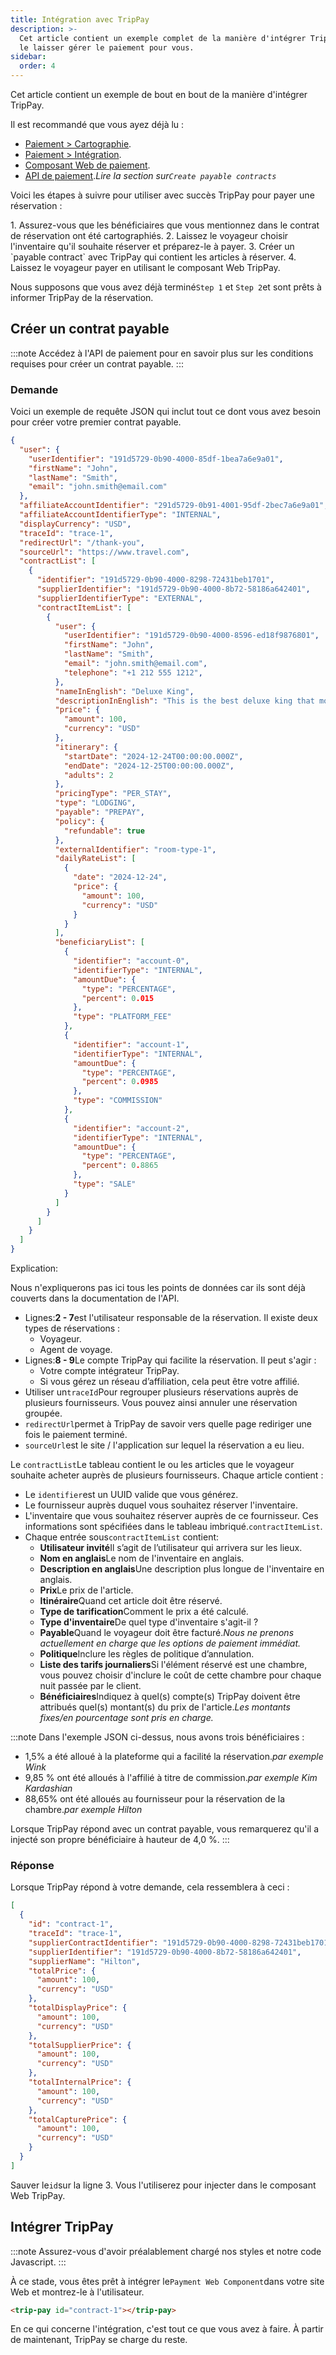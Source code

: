 ```yaml
---
title: Intégration avec TripPay
description: >-
  Cet article contient un exemple complet de la manière d'intégrer TripPay et de
  le laisser gérer le paiement pour vous.
sidebar:
  order: 4
---
```


Cet article contient un exemple de bout en bout de la manière d'intégrer TripPay.

Il est recommandé que vous ayez déjà lu :

* [Paiement > Cartographie](/payment/mapping).
* [Paiement > Intégration](/payment/integration).
* [Composant Web de paiement](/developers/web-components/#payment).
* [API de paiement](/developers/apis/#payment-api).*Lire la section sur`Create payable contracts`*

Voici les étapes à suivre pour utiliser avec succès TripPay pour payer une réservation :

<Steps>
  1. Assurez-vous que les bénéficiaires que vous mentionnez dans le contrat de réservation ont été cartographiés.
  2. Laissez le voyageur choisir l'inventaire qu'il souhaite réserver et préparez-le à payer.
  3. Créer un `payable contract` avec TripPay qui contient les articles à réserver.
  4. Laissez le voyageur payer en utilisant le composant Web TripPay.
</Steps>


Nous supposons que vous avez déjà terminé`Step 1` et `Step 2`et sont prêts à informer TripPay de la réservation.

## Créer un contrat payable

:::note
Accédez à l'API de paiement pour en savoir plus sur les conditions requises pour créer un contrat payable.
:::

### Demande

Voici un exemple de requête JSON qui inclut tout ce dont vous avez besoin pour créer votre premier contrat payable.

```json {3-6, 8-9}
{
  "user": {
    "userIdentifier": "191d5729-0b90-4000-85df-1bea7a6e9a01",
    "firstName": "John",
    "lastName": "Smith",
    "email": "john.smith@email.com"
  },
  "affiliateAccountIdentifier": "291d5729-0b91-4001-95df-2bec7a6e9a01",
  "affiliateAccountIdentifierType": "INTERNAL",
  "displayCurrency": "USD",
  "traceId": "trace-1",
  "redirectUrl": "/thank-you",
  "sourceUrl": "https://www.travel.com",
  "contractList": [
    {
      "identifier": "191d5729-0b90-4000-8298-72431beb1701",
      "supplierIdentifier": "191d5729-0b90-4000-8b72-58186a642401",
      "supplierIdentifierType": "EXTERNAL",
      "contractItemList": [
        {
          "user": {
            "userIdentifier": "191d5729-0b90-4000-8596-ed18f9876801",
            "firstName": "John",
            "lastName": "Smith",
            "email": "john.smith@email.com",
            "telephone": "+1 212 555 1212",
          },
          "nameInEnglish": "Deluxe King",
          "descriptionInEnglish": "This is the best deluxe king that money can buy.",
          "price": {
            "amount": 100,
            "currency": "USD"
          },
          "itinerary": {
            "startDate": "2024-12-24T00:00:00.000Z",
            "endDate": "2024-12-25T00:00:00.000Z",
            "adults": 2
          },
          "pricingType": "PER_STAY",
          "type": "LODGING",
          "payable": "PREPAY",
          "policy": {
            "refundable": true
          },
          "externalIdentifier": "room-type-1",
          "dailyRateList": [
            {
              "date": "2024-12-24",
              "price": {
                "amount": 100,
                "currency": "USD"
              }
            }
          ],
          "beneficiaryList": [
            {
              "identifier": "account-0",
              "identifierType": "INTERNAL",
              "amountDue": {
                "type": "PERCENTAGE",
                "percent": 0.015
              },
              "type": "PLATFORM_FEE"
            },
            {
              "identifier": "account-1",
              "identifierType": "INTERNAL",
              "amountDue": {
                "type": "PERCENTAGE",
                "percent": 0.0985
              },
              "type": "COMMISSION"
            },
            {
              "identifier": "account-2",
              "identifierType": "INTERNAL",
              "amountDue": {
                "type": "PERCENTAGE",
                "percent": 0.8865
              },
              "type": "SALE"
            }
          ]
        }
      ]
    }
  ]
}
```

Explication:

Nous n'expliquerons pas ici tous les points de données car ils sont déjà couverts dans la documentation de l'API.

* Lignes:**2 - 7**est l'utilisateur responsable de la réservation. Il existe deux types de réservations :
  * Voyageur.
  * Agent de voyage.
* Lignes:**8 - 9**Le compte TripPay qui facilite la réservation. Il peut s'agir :
  * Votre compte intégrateur TripPay.
  * Si vous gérez un réseau d’affiliation, cela peut être votre affilié.
* Utiliser un`traceId`Pour regrouper plusieurs réservations auprès de plusieurs fournisseurs. Vous pouvez ainsi annuler une réservation groupée.
* `redirectUrl`permet à TripPay de savoir vers quelle page rediriger une fois le paiement terminé.
* `sourceUrl`est le site / l'application sur lequel la réservation a eu lieu.

Le `contractList`Le tableau contient le ou les articles que le voyageur souhaite acheter auprès de plusieurs fournisseurs. Chaque article contient :

* Le `identifier`est un UUID valide que vous générez.
* Le fournisseur auprès duquel vous souhaitez réserver l'inventaire.
* L'inventaire que vous souhaitez réserver auprès de ce fournisseur. Ces informations sont spécifiées dans le tableau imbriqué.`contractItemList`.
* Chaque entrée sous`contractItemList` contient:
  * **Utilisateur invité**Il s’agit de l’utilisateur qui arrivera sur les lieux.
  * **Nom en anglais**Le nom de l'inventaire en anglais.
  * **Description en anglais**Une description plus longue de l'inventaire en anglais.
  * **Prix**Le prix de l'article.
  * **Itinéraire**Quand cet article doit être réservé.
  * **Type de tarification**Comment le prix a été calculé.
  * **Type d'inventaire**De quel type d'inventaire s'agit-il ?
  * **Payable**Quand le voyageur doit être facturé.*Nous ne prenons actuellement en charge que les options de paiement immédiat.*
  * **Politique**Inclure les règles de politique d’annulation.
  * **Liste des tarifs journaliers**Si l'élément réservé est une chambre, vous pouvez choisir d'inclure le coût de cette chambre pour chaque nuit passée par le client.
  * **Bénéficiaires**Indiquez à quel(s) compte(s) TripPay doivent être attribués quel(s) montant(s) du prix de l'article.*Les montants fixes/en pourcentage sont pris en charge.*

:::note
Dans l'exemple JSON ci-dessus, nous avons trois bénéficiaires :

* 1,5% a été alloué à la plateforme qui a facilité la réservation.*par exemple Wink*
* 9,85 % ont été alloués à l'affilié à titre de commission.*par exemple Kim Kardashian*
* 88,65% ont été alloués au fournisseur pour la réservation de la chambre.*par exemple Hilton*

Lorsque TripPay répond avec un contrat payable, vous remarquerez qu'il a injecté son propre bénéficiaire à hauteur de 4,0 %.
:::

### Réponse

Lorsque TripPay répond à votre demande, cela ressemblera à ceci :

```json {3}
[
  {
    "id": "contract-1",
    "traceId": "trace-1",
    "supplierContractIdentifier": "191d5729-0b90-4000-8298-72431beb1701",
    "supplierIdentifier": "191d5729-0b90-4000-8b72-58186a642401",
    "supplierName": "Hilton",
    "totalPrice": {
      "amount": 100,
      "currency": "USD"
    },
    "totalDisplayPrice": {
      "amount": 100,
      "currency": "USD"
    },
    "totalSupplierPrice": {
      "amount": 100,
      "currency": "USD"
    },
    "totalInternalPrice": {
      "amount": 100,
      "currency": "USD"
    },
    "totalCapturePrice": {
      "amount": 100,
      "currency": "USD"
    }
  }
]
```

Sauver le`id`sur la ligne 3. Vous l'utiliserez pour injecter dans le composant Web TripPay.

## Intégrer TripPay

:::note
Assurez-vous d'avoir préalablement chargé nos styles et notre code Javascript.
:::

À ce stade, vous êtes prêt à intégrer le`Payment Web Component`dans votre site Web et montrez-le à l'utilisateur.

```html
<trip-pay id="contract-1"></trip-pay>
```

En ce qui concerne l'intégration, c'est tout ce que vous avez à faire. À partir de maintenant, TripPay se charge du reste.

